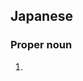 ==Japanese==
{{ja-kanjitab|いけ|たに|yomi=k}}

===Proper noun===
{{ja-pos|いけたに|proper}}

# {{surname|lang=ja|sort=いけたに}}